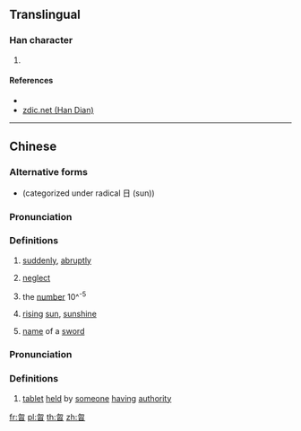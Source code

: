 ==Translingual==

===Han character===
{{Han char|rn=73|rad=曰|as=04|sn=8|four=27602|canj=PHA,XPHA|ids=⿱勿曰}}

# {{defn|Han|sort=曰04}}

====References====
* {{Han ref|kx=0492.020|dkj=14287|hdz=21493.020|uh=66F6|ud=26358|bh=CCD1|bd=52433}}
* [http://www.zdic.net/z/1b/js/66F6.htm zdic.net (Han Dian)]

----

==Chinese==
{{zh-forms}}

===Alternative forms===
* {{zh-l|㫚}} (categorized under radical 日 (sun))

===Pronunciation===
{{zh-pron
|m=hū
|c=fat1
|mc=y
|oc=y
|ma=
|cat=adv,v,num,n
}}

===Definitions===
# {{context|classical|lang=zh}} [[suddenly]], [[abruptly]]
# {{context|classical|lang=zh}} [[neglect]]
# {{context|classical|lang=zh}} the [[number]] 10^<sup>-5</sup>
# {{context|archaic|lang=zh}} [[rising]] [[sun]], [[sunshine]]
# {{context|archaic|lang=zh}} [[name]] of a [[sword]]

===Pronunciation===
{{zh-pron
|m=hù
|c=
|ma=
|cat=n
}}

===Definitions===
# {{context|classical|lang=zh}} [[tablet]] [[held]] by [[someone]] [[having]] [[authority]]

[[fr:曶]]
[[pl:曶]]
[[th:曶]]
[[zh:曶]]